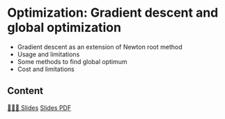 # Optimization: Gradient descent and global optimization

- Gradient descent as an extension of Newton root method
- Usage and limitations
- Some methods to find global optimum
- Cost and limitations



## Content

[👨🏻‍🏫 Slides]({{< var base_url>}}slides/W5S1/slides.html){.btn .btn-outline-primary .btn role="button"} 
[Slides PDF]({{< var base_url>}}slides/W5S1/slides.pdf){.btn .btn-outline-secondary .btn role="button"} 

